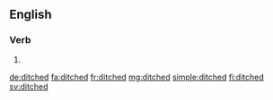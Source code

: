 ==English==

===Verb===
{{head|en|verb form}}

# {{en-past of|ditch}}

[[de:ditched]]
[[fa:ditched]]
[[fr:ditched]]
[[mg:ditched]]
[[simple:ditched]]
[[fi:ditched]]
[[sv:ditched]]